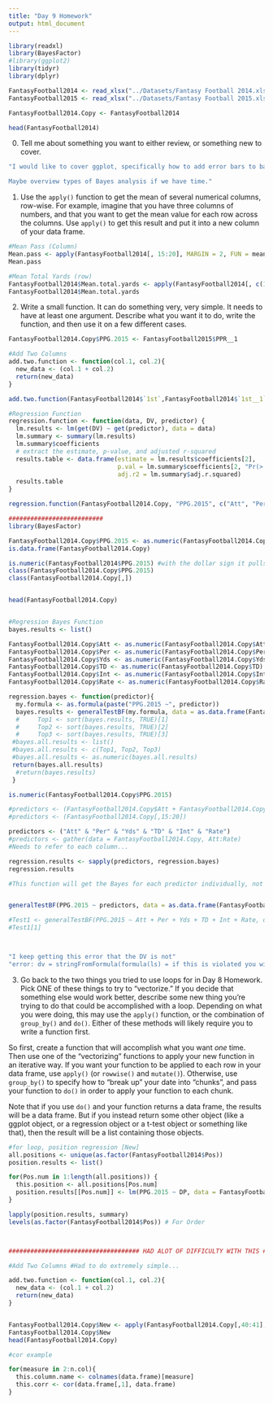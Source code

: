 ```yaml
---
title: "Day 9 Homework"
output: html_document
---
```


```r
library(readxl)
library(BayesFactor)
#library(ggplot2)
library(tidyr)
library(dplyr)

FantasyFootball2014 <- read_xlsx("../Datasets/Fantasy Football 2014.xlsx", skip = 2)
FantasyFootball2015 <- read_xlsx("../Datasets/Fantasy Football 2015.xlsx", skip = 2)

FantasyFootball2014.Copy <- FantasyFootball2014

head(FantasyFootball2014)
```


0. Tell me about something you want to either review, or something new to cover.

```r
"I would like to cover ggplot, specifically how to add error bars to bar graphs. Also help on question number 2, getting stuck trying to make a Bayes Regression function :/

Maybe overview types of Bayes analysis if we have time."
```


1. Use the `apply()` function to get the mean of several numerical columns, row-wise.  For example, imagine that you have three columns of numbers, and that you want to get the mean value for each row across the columns.  Use `apply()` to get this result and put it into a new column of your data frame.

```r
#Mean Pass (Column)
Mean.pass <- apply(FantasyFootball2014[, 15:20], MARGIN = 2, FUN = mean, na.rm = TRUE)
Mean.pass

#Mean Total Yards (row)
FantasyFootball2014$Mean.total.yards <- apply(FantasyFootball2014[, c(15, 29, 32)], MARGIN = 1, FUN = mean, na.rm = TRUE)
FantasyFootball2014$Mean.total.yards


```

2. Write a small function. It can do something very, very simple.  It needs to have at least one argument.  Describe what you want it to do, write the function, and then use it on a few different cases.

```r
FantasyFootball2014.Copy$PPG.2015 <- FantasyFootball2015$PPR__1

#Add Two Columns
add.two.function <- function(col.1, col.2){
  new_data <- (col.1 + col.2)
  return(new_data)
}

add.two.function(FantasyFootball2014$`1st`,FantasyFootball2014$`1st__1`)

```

```r
#Regression Function
regression.function <- function(data, DV, predictor) {
  lm.results <- lm(get(DV) ~ get(predictor), data = data)
  lm.summary <- summary(lm.results)
  lm.summary$coefficients
  # extract the estimate, p-value, and adjusted r-squared
  results.table <- data.frame(estimate = lm.results$coefficients[2],
                              p.val = lm.summary$coefficients[2, "Pr(>|t|)"],
                              adj.r2 = lm.summary$adj.r.squared) 
  results.table               
}

regression.function(FantasyFootball2014.Copy, "PPG.2015", c("Att", "Per", "Yds", "TD", "Int","Rate"))

##########################
library(BayesFactor)

FantasyFootball2014.Copy$PPG.2015 <- as.numeric(FantasyFootball2014.Copy$PPG.2015)
is.data.frame(FantasyFootball2014.Copy)

is.numeric(FantasyFootball2014$PPG.2015) #with the dollar sign it pulls the fecto
class(FantasyFootball2014.Copy$PPG.2015)
class(FantasyFootball2014.Copy[,])


head(FantasyFootball2014.Copy)


#Regression Bayes Function
bayes.results <- list()

FantasyFootball2014.Copy$Att <- as.numeric(FantasyFootball2014.Copy$Att)
FantasyFootball2014.Copy$Per <- as.numeric(FantasyFootball2014.Copy$Per)
FantasyFootball2014.Copy$Yds <- as.numeric(FantasyFootball2014.Copy$Yds)
FantasyFootball2014.Copy$TD <- as.numeric(FantasyFootball2014.Copy$TD)
FantasyFootball2014.Copy$Int <- as.numeric(FantasyFootball2014.Copy$Int)
FantasyFootball2014.Copy$Rate <- as.numeric(FantasyFootball2014.Copy$Rate)

regression.bayes <- function(predictor){
  my.formula <- as.formula(paste("PPG.2015 ~", predictor))
  bayes.results <- generalTestBF(my.formula, data = as.data.frame(FantasyFootball2014.Copy))
  #     Top1 <- sort(bayes.results, TRUE)[1]
  #     Top2 <- sort(bayes.results, TRUE)[2]
  #     Top3 <- sort(bayes.results, TRUE)[3]
 #bayes.all.results <- list()
 #bayes.all.results <- c(Top1, Top2, Top3)
 #bayes.all.results <- as.numeric(bayes.all.results)
 return(bayes.all.results)
  #return(bayes.results)
 }

is.numeric(FantasyFootball2014.Copy$PPG.2015)

#predictors <- (FantasyFootball2014.Copy$Att + FantasyFootball2014.Copy$Per + FantasyFootball2014.Copy$Yds + FantasyFootball2014.Copy$TD + FantasyFootball2014.Copy$Int + FantasyFootball2014.Copy$Rate)
#predictors <- (FantasyFootball2014.Copy[,15:20])

predictors <- ("Att" & "Per" & "Yds" & "TD" & "Int" & "Rate")
#predictors <- gather(data = FantasyFootball2014.Copy, Att:Rate)
#Needs to refer to each column...

regression.results <- sapply(predictors, regression.bayes)
regression.results

#This function will get the Bayes for each predictor individually, not all of them tested together.


generalTestBF(PPG.2015 ~ predictors, data = as.data.frame(FantasyFootball2014.Copy))

#Test1 <- generalTestBF(PPG.2015 ~ Att + Per + Yds + TD + Int + Rate, data = as.data.frame(FantasyFootball2014.Copy))
#Test1[1]



"I keep getting this error that the DV is not"
"error: dv = stringFromFormula(formula(ls) = if this is violated you will get the error of not the right type of data"

```


3. Go back to the two things you tried to use loops for in Day 8 Homework.  Pick ONE of these things to try to "vectorize."  If you decide that something else would work better, describe some new thing you're trying to do that could be accomplished with a loop. Depending on what you were doing, this may use the `apply()` function, or the combination of `group_by()` and `do()`.  Either of these methods will likely require you to write a function first.  

So first, create a function that will accomplish what you want *one* time.  Then use one of the "vectorizing" functions to apply your new function in an iterative way.  If you want your function to be applied to each row in your data frame, use `apply()` (or `rowwise()` and `mutate()`).  Otherwise, use `group_by()` to specify how to "break up" your date into "chunks", and pass your function to `do()` in order to apply your function to each chunk.

Note that if you use `do()` and your function returns a data frame, the results will be a data frame.  But if you instead return some other object (like a ggplot object, or a regression object or a t-test object or something like that), then the result will be a list containing those objects.

```r
#for loop, position regression [New]
all.positions <- unique(as.factor(FantasyFootball2014$Pos))
position.results <- list()

for(Pos.num in 1:length(all.positions)) {
  this.position <- all.positions[Pos.num]
  position.results[[Pos.num]] <- lm(PPG.2015 ~ DP, data = FantasyFootball2014.Copy[FantasyFootball2014.Copy$Pos == this.position, ])
}

lapply(position.results, summary)
levels(as.factor(FantasyFootball2014$Pos)) # For Order



#################################### HAD ALOT OF DIFFICULTY WITH THIS #################################### 

#Add Two Columns #Had to do extremely simple...

add.two.function <- function(col.1, col.2){
  new_data <- (col.1 + col.2)
  return(new_data)
}


FantasyFootball2014.Copy$New <- apply(FantasyFootball2014.Copy[,40:41], 1, function(x){sum(x)})
FantasyFootball2014.Copy$New
head(FantasyFootball2014.Copy)


```

```r
#cor example

for(measure in 2:n.col){
  this.column.name <- colnames(data.frame)[measure]
  this.corr <- cor(data.frame[,1], data.frame)
}
```

